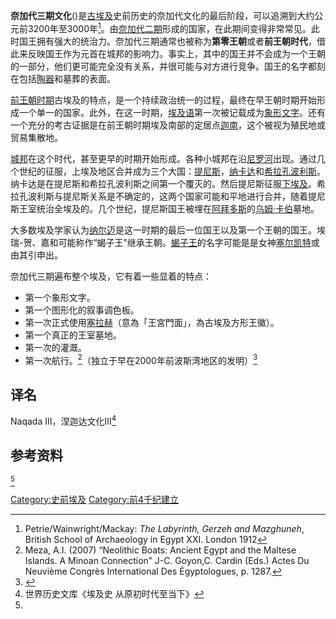 '''奈加代三期文化'''({{lang-en|Naqada III}})是[[古埃及|古埃及]]史前历史的奈加代文化的最后阶段，可以追溯到大约公元前3200年至3000年<ref name="#1">Petrie/Wainwright/Mackay: ''The Labyrinth, Gerzeh and Mazghuneh'', British School of Archaeology in Egypt XXI. London 1912</ref>。由[[奈加代二期文化|奈加代二期]]形成的国家，在此期间变得非常常见。此时国王拥有强大的统治力。奈加代三期通常也被称为'''第零王朝'''或者'''前王朝时代'''，借此来反映国王作为元首在城邦的影响力。事实上，其中的国王并不会成为一个王朝的一部分，他们更可能完全没有关系，并很可能与对方进行竞争。国王的名字都刻在包括[[陶器|陶器]]和墓葬的表面。

[[前王朝时期|前王朝时期]]古埃及的特点，是一个持续政治统一的过程，最终在早王朝时期开始形成一个单一的国家。此外，在这一时期，[[埃及语|埃及语]]第一次被记载成为[[象形文字|象形文字]]。还有一个充分的考古证据是在前王朝时期埃及南部的定居点[[迦南|迦南]]，这个被视为殖民地或贸易集散地。

[[城邦|城邦]]在这个时代，甚至更早的时期开始形成。各种小城邦在沿[[尼罗河|尼罗河]]出现。通过几个世纪的征服，上埃及地区合并成为三个大国：[[提尼斯|提尼斯]]，[[纳卡达|纳卡达]]和[[希拉孔波利斯|希拉孔波利斯]]。纳卡达是在提尼斯和希拉孔波利斯之间第一个覆灭的。然后提尼斯征服[[下埃及|下埃及]]。希拉孔波利斯与提尼斯关系是不确定的，这两个国家可能和平地进行合并，随着提尼斯王室统治全埃及的。几个世纪，提尼斯国王被埋在[[阿拜多斯|阿拜多斯]]的[[乌姆·卡伯|乌姆·卡伯]]墓地。

大多数埃及学家认为[[纳尔迈|纳尔迈]]是这一时期的最后一位国王以及第一个王朝的国王。埃瑞-贺、嘉和可能称作“蝎子王”继承王朝。[[蝎子王|蝎子王]]的名字可能是是女神[[塞尔凯特|塞尔凯特]]或由其引申出。

奈加代三期遍布整个埃及，它有着一些显着的特点：
*第一个象形文字。
*第一个图形化的叙事调色板。
*第一次正式使用[[塞拉赫|塞拉赫]]（意為「王宮門面」，為古埃及方形王徽）。
*第一个真正的王室墓地。
*第一次的灌溉。
*第一次航行。<ref>Meza, A.I. (2007) “Neolithic Boats: Ancient Egypt and the Maltese Islands. A Minoan Connection” J-C. Goyon,C. Cardin (Eds.) Actes Du Neuvième Congrès International Des Égyptologues, p. 1287.</ref>（独立于早在2000年前波斯湾地区的发明）<ref>{{cite journal |last=Robinson |first=D. |year=2012 |title=Review of: Anderson, A., et al. (2010), ''The Global Origins and Development of Seafaring'' |journal=International Journal of Nautical Archaeology |volume=41 |issue=1 |pages=206–208 |doi=10.1111/j.1095-9270.2011.00333_2.x }}</ref>

==译名==
Naqada III，涅迦达文化III<ref>世界历史文库《埃及史 从原初时代至当下》</ref>

==参考资料==
{{Reflist}}

[[Category:史前埃及|Category:史前埃及]]
[[Category:前4千纪建立|Category:前4千纪建立]]
<ref name="#1"/>